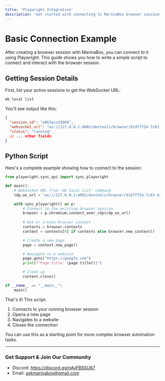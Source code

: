 ```yaml
---
title: 'Playwright Integration'
description: 'Get started with connecting to MarinaBox browser sessions using Playwright'
---
```


# Basic Connection Example

After creating a browser session with MarinaBox, you can connect to it using Playwright. This guide shows you how to write a simple script to connect and interact with the browser session.

## Getting Session Details

First, list your active sessions to get the WebSocket URL:

```bash
mb local list
```

You'll see output like this:

```json
{
  "session_id": "a963accd3608",
  "websocket_url": "ws://127.0.0.1:4002/devtools/browser/91d7ff24-7c83-4203-94d5-b11d20029d26",
  "status": "running"
  // ... other fields
}
```

## Python Script

Here's a complete example showing how to connect to the session:

```python
from playwright.sync_api import sync_playwright

def main():
    # WebSocket URL from 'mb local list' command
    cdp_ws_url = "ws://127.0.0.1:4002/devtools/browser/91d7ff24-7c83-4203-94d5-b11d20029d26"

    with sync_playwright() as p:
        # Connect to the existing browser session
        browser = p.chromium.connect_over_cdp(cdp_ws_url)
        
        # Get or create browser context
        contexts = browser.contexts
        context = contexts[0] if contexts else browser.new_context()

        # Create a new page
        page = context.new_page()

        # Navigate to a website
        page.goto("https://google.com")
        print(f"Page title: {page.title()}")

        # Clean up
        context.close()

if __name__ == "__main__":
    main()
```

That's it! This script:
1. Connects to your running browser session
2. Opens a new page
3. Navigates to a website
4. Closes the connection

You can use this as a starting point for more complex browser automation tasks.

---

### Get Support & Join Our Community
* Discord: https://discord.gg/nAyFBSSU87
* Email: askmarinabox@gmail.com
